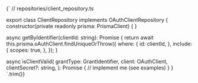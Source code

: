 
<CodeBlock language="typescript">{`
// repositories/client_repository.ts


export class ClientRepository implements OAuthClientRepository {
  constructor(private readonly prisma: PrismaClient) {
  }

  async getByIdentifier(clientId: string): Promise<Client> {
    return await this.prisma.oAuthClient.findUniqueOrThrow({
      where: {
        id: clientId,
      },
      include: {
        scopes: true,
      },
    });
  }

  async isClientValid(
    grantType: GrantIdentifier,
    client: OAuthClient,
    clientSecret?: string,
  ): Promise<boolean> {
// implement me (see examples)
  }
}
`.trim()}</CodeBlock>
